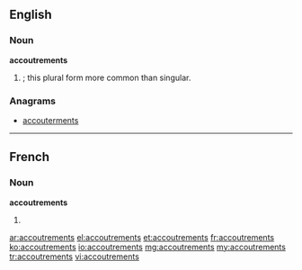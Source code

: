 ==English==

===Noun===
'''accoutrements'''

# {{plural of|accoutrement|nodot=1}}; this plural form more common than singular.

===Anagrams===
* [[accouterments#English|accouterments]]

----

==French==

===Noun===
'''accoutrements''' {{m}}

# {{plural of|accoutrement|lang=fr}}

[[ar:accoutrements]]
[[el:accoutrements]]
[[et:accoutrements]]
[[fr:accoutrements]]
[[ko:accoutrements]]
[[io:accoutrements]]
[[mg:accoutrements]]
[[my:accoutrements]]
[[tr:accoutrements]]
[[vi:accoutrements]]